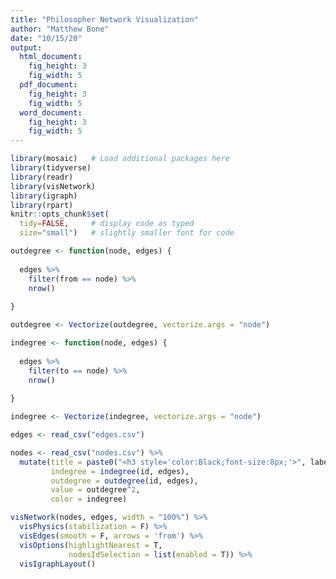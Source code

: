 ```yaml
---
title: "Philosopher Network Visualization"
author: "Matthew Bone"
date: "10/15/20"
output: 
  html_document:
    fig_height: 3
    fig_width: 5
  pdf_document:
    fig_height: 3
    fig_width: 5
  word_document:
    fig_height: 3
    fig_width: 5
---
```


```r
library(mosaic)   # Load additional packages here 
library(tidyverse)
library(readr)
library(visNetwork)
library(igraph)
library(rpart)
knitr::opts_chunk$set(
  tidy=FALSE,     # display code as typed
  size="small")   # slightly smaller font for code
```

```r
outdegree <- function(node, edges) {
  
  edges %>%
    filter(from == node) %>%
    nrow()
  
}

outdegree <- Vectorize(outdegree, vectorize.args = "node")

indegree <- function(node, edges) {
  
  edges %>%
    filter(to == node) %>%
    nrow()
  
}

indegree <- Vectorize(indegree, vectorize.args = "node")

```

```r
edges <- read_csv("edges.csv")

nodes <- read_csv("nodes.csv") %>%
  mutate(title = paste0("<h3 style='color:Black;font-size:8px;'>", label, "</h3>"),
         indegree = indegree(id, edges),
         outdegree = outdegree(id, edges),
         value = outdegree^2,
         color = indegree)
```

```r
visNetwork(nodes, edges, width = "100%") %>%
  visPhysics(stabilization = F) %>%
  visEdges(smooth = F, arrows = 'from') %>%
  visOptions(highlightNearest = T,
             nodesIdSelection = list(enabled = T)) %>%
  visIgraphLayout()
```



